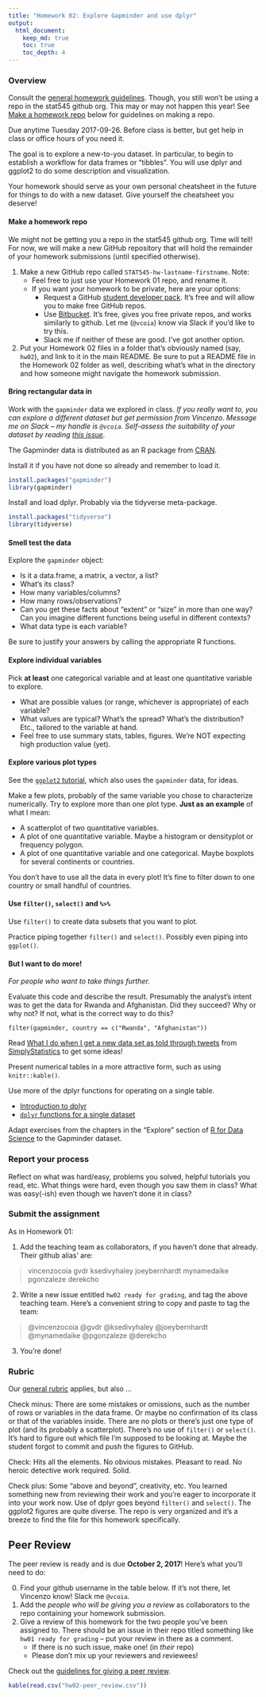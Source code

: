 ```yaml
---
title: "Homework 02: Explore Gapminder and use dplyr"
output:
  html_document:
    keep_md: true
    toc: true
    toc_depth: 4
---
```


### Overview

Consult the [general homework guidelines](hw00_homework-guidelines.html). Though, you still won't be using a repo in the stat545 github org. This may or may not happen this year! See [Make a homework repo](#make-a-homework-repo) below for guidelines on making a repo.

Due anytime Tuesday 2017-09-26. Before class is better, but get help in class or office hours of you need it.

The goal is to explore a new-to-you dataset. In particular, to begin to establish a workflow for data frames or "tibbles". You will use dplyr and ggplot2 to do some description and visualization.

Your homework should serve as your own personal cheatsheet in the future for things to do with a new dataset. Give yourself the cheatsheet you deserve!

#### Make a homework repo

We might not be getting you a repo in the stat545 github org. Time will tell! For now, we will make a new GitHub repository that will hold the remainder of your homework submissions (until specified otherwise). 

1. Make a new GitHub repo called `STAT545-hw-lastname-firstname`. Note:
    - Feel free to just use your Homework 01 repo, and rename it.
    - If you want your homework to be private, here are your options:
        - Request a GitHub [student developer pack](https://education.github.com/pack). It's free and will allow you to make free GitHub repos.
        - Use [Bitbucket](https://bitbucket.org/). It's free, gives you free private repos, and works similarly to github. Let me (`@vcoia`) know via Slack if you'd like to try this.
        - Slack me if neither of these are good. I've got another option.

2. Put your Homework 02 files in a folder that's obviously named (say, `hw02`), and link to it in the main README. Be sure to put a README file in the Homework 02 folder as well, describing what's what in the directory and how someone might navigate the homework submission.


#### Bring rectangular data in

Work with the `gapminder` data we explored in class. *If you really want to, you can explore a different dataset but get permission from Vincenzo. Message me on Slack -- my handle is `@vcoia`. Self-assess the suitability of your dataset by reading [this issue](https://github.com/STAT545-UBC/Discussion/issues/115).*

The Gapminder data is distributed as an R package from [CRAN](https://cran.r-project.org/web/packages/gapminder/index.html).

Install it if you have not done so already and remember to load it.

``` r
install.packages("gapminder")
library(gapminder)
```

Install and load dplyr. Probably via the tidyverse meta-package.

``` r
install.packages("tidyverse")
library(tidyverse)
```

#### Smell test the data

Explore the `gapminder` object:

  * Is it a data.frame, a matrix, a vector, a list?
  * What's its class?
  * How many variables/columns?
  * How many rows/observations?
  * Can you get these facts about "extent" or "size" in more than one way? Can you imagine different functions being useful in different contexts?
  * What data type is each variable?

Be sure to justify your answers by calling the appropriate R functions. 

#### Explore individual variables

Pick __at least__ one categorical variable and at least one quantitative variable to explore.

  * What are possible values (or range, whichever is appropriate) of each variable?
  * What values are typical? What's the spread? What's the distribution? Etc., tailored to the variable at hand.
  * Feel free to use summary stats, tables, figures. We're NOT expecting high production value (yet).

#### Explore various plot types

See the [`ggplot2` tutorial](https://github.com/jennybc/ggplot2-tutorial), which also uses the `gapminder` data, for ideas.

Make a few plots, probably of the same variable you chose to characterize numerically. Try to explore more than one plot type. **Just as an example** of what I mean:

  * A scatterplot of two quantitative variables.
  * A plot of one quantitative variable. Maybe a histogram or densityplot or frequency polygon.
  * A plot of one quantitative variable and one categorical. Maybe boxplots for several continents or countries.

You don't have to use all the data in every plot! It's fine to filter down to one country or small handful of countries.

#### Use `filter()`, `select()` and `%>%`

Use `filter()` to create data subsets that you want to plot.

Practice piping together `filter()` and `select()`. Possibly even piping into `ggplot()`.

#### But I want to do more!

*For people who want to take things further.*

Evaluate this code and describe the result. Presumably the analyst's intent was to get the data for Rwanda and Afghanistan. Did they succeed? Why or why not? If not, what is the correct way to do this?

```
filter(gapminder, country == c("Rwanda", "Afghanistan"))
```

Read [What I do when I get a new data set as told through tweets](http://simplystatistics.org/2014/06/13/what-i-do-when-i-get-a-new-data-set-as-told-through-tweets/) from [SimplyStatistics](http://simplystatistics.org) to get some ideas!

Present numerical tables in a more attractive form, such as using `knitr::kable()`.

Use more of the dplyr functions for operating on a single table.

  * [Introduction to dplyr](block009_dplyr-intro.html)
  * [`dplyr` functions for a single dataset](block010_dplyr-end-single-table.html)

Adapt exercises from the chapters in the "Explore" section of [R for Data Science](http://r4ds.had.co.nz) to the Gapminder dataset.

### Report your process

Reflect on what was hard/easy, problems you solved, helpful tutorials you read, etc. What things were hard, even though you saw them in class? What was easy(-ish) even though we haven't done it in class?

### Submit the assignment

As in Homework 01:

1. Add the teaching team as collaborators, if you haven't done that already. Their github alias' are:

> vincenzocoia
> gvdr
> ksedivyhaley
> joeybernhardt
> mynamedaike
> pgonzaleze
> derekcho


2. Write a new issue entitled `hw02 ready for grading`, and tag the above teaching team. Here's a convenient string to copy and paste to tag the team:

> @vincenzocoia @gvdr @ksedivyhaley @joeybernhardt @mynamedaike @pgonzaleze @derekcho

3. You're done!

### Rubric

Our [general rubric](peer-review01_marking-rubric.html) applies, but also ...

Check minus: There are some mistakes or omissions, such as the number of rows or variables in the data frame. Or maybe no confirmation of its class or that of the variables inside. There are no plots or there's just one type of plot (and its probably a scatterplot). There's no use of `filter()` or `select()`. It's hard to figure out which file I'm supposed to be looking at. Maybe the student forgot to commit and push the figures to GitHub.

Check: Hits all the elements. No obvious mistakes. Pleasant to read. No heroic detective work required. Solid.

Check plus: Some "above and beyond", creativity, etc. You learned something new from reviewing their work and you're eager to incorporate it into your work now. Use of dplyr goes beyond `filter()` and `select()`. The ggplot2 figures are quite diverse. The repo is very organized and it's a breeze to find the file for this homework specifically.

## Peer Review


The peer review is ready and is due __October 2, 2017__! Here's what you'll need to do:

0. Find your github username in the table below. If it's not there, let Vincenzo know! Slack me `@vcoia`.
1. Add the _people who will be giving you a review_ as collaborators to the repo containing your homework submission.
2. Give a review of this homework for the two people you've been assigned to. There should be an issue in their repo titled something like `hw01 ready for grading` -- put your review in there as a comment.
    - If there is no such issue, make one! (in _their_ repo)
    - Please don't mix up your reviewers and reviewees! 

Check out the [guidelines for giving a peer review](http://stat545.com/peer-review02_peer-evaluation-guidelines.html).

```r
kable(read.csv("hw02-peer_review.csv"))
```

